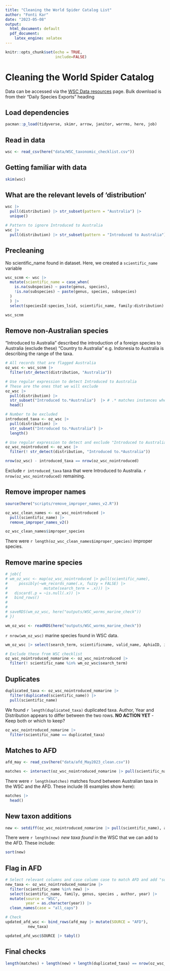 ```yaml
---
title: "Cleaning the World Spider Catalog List"
author: "Fonti Kar"
date: "2023-05-08"
output:
  html_document: default
  pdf_document:
    latex_engine: xelatex
---
```


```r
knitr::opts_chunk$set(echo = TRUE,
                      include=FALSE)
```

# Cleaning the World Spider Catalog

Data can be accessed via the [WSC Data resources](https://wsc.nmbe.ch/dataresources) page. Bulk download is from their "Daily Species Exports" heading

## Load dependencies 

```r
pacman::p_load(tidyverse, skimr, arrow, janitor, worrms, here, job)
```

## Read in data

```r
wsc <- read_csv(here("data/WSC_taxonomic_checklist.csv"))
```

## Getting familiar with data

```r
skim(wsc)
```

## What are the relevant levels of 'distribution' 

```r
wsc |> 
  pull(distribution) |> str_subset(pattern = "Australia") |> 
  unique()

# Pattern to ignore Introduced to Australia
wsc |> 
  pull(distribution) |> str_subset(pattern = "Introduced to Australia") 
```


## Precleaning 

No scientific_name found in dataset. Here, we created a `scientific_name` variable

```r
wsc_scnm <- wsc |> 
  mutate(scientific_name = case_when(
    is.na(subspecies) ~ paste(genus, species),
    !is.na(subspecies) ~ paste(genus, species, subspecies)
  )
  ) |> 
  select(speciesId:species_lsid, scientific_name, family:distribution)

wsc_scnm
```

## Remove non-Australian species

"Introduced to Australia" described the introduction of a foreign species to Australia (exclude these)
"Country to Australia" e.g. Indonesia to Australia is describing the range of the taxa. 

```r
# All records that are flagged Australia
oz_wsc <- wsc_scnm |> 
  filter(str_detect(distribution, "Australia"))

# Use regular expression to detect Introduced to Australia
# These are the ones that we will exclude
oz_wsc |> 
  pull(distribution) |> 
  str_subset("Introduced to.*Australia")  |> # .* matches instances where there are as many spaces/characters between "Introduced to" and "Australia. E.g. Introduced to St. Helena, Australia, New Zealand
  head()

# Number to be excluded
introduced_taxa <- oz_wsc |> 
  pull(distribution) |> 
  str_subset("Introduced to.*Australia") |> 
  length()

# Use regular expression to detect and exclude "Introduced to Australia"
oz_wsc_nointroduced <- oz_wsc |> 
  filter(! str_detect(distribution, "Introduced to.*Australia"))

nrow(oz_wsc) - introduced_taxa == nrow(oz_wsc_nointroduced)
```

Exclude `r introduced_taxa` taxa that were Introduced to Australia. `r nrow(oz_wsc_nointroduced)` remaining.

## Remove improper names

```r
source(here("scripts/remove_improper_names_v2.R"))

oz_wsc_clean_names <- oz_wsc_nointroduced |> 
  pull(scientific_name) |> 
  remove_improper_names_v2()

oz_wsc_clean_names$improper_species
```

There were `r length(oz_wsc_clean_names$improper_species)` improper species.

## Remove marine species

```r
# job({
# wm_oz_wsc <- map(oz_wsc_nointroduced |> pull(scientific_name),
#     possibly(~wm_records_name(.x, fuzzy = FALSE) |>
#                mutate(search_term = .x))) |>
#   discard(.p = ~is.null(.x)) |>
#   bind_rows()
# 
# 
# saveRDS(wm_oz_wsc, here("outputs/WSC_worms_marine_check"))
# })

wm_oz_wsc <- readRDS(here("outputs/WSC_worms_marine_check"))
```

`r nrow(wm_oz_wsc)` marine species found in WSC data.

```r
wm_oz_wsc |> select(search_term, scientificname, valid_name, AphiaID, isMarine)

# Exclude these from WSC checklist
oz_wsc_nointroduced_nomarine <- oz_wsc_nointroduced |> 
  filter(! scientific_name %in% wm_oz_wsc$search_term)
```

## Duplicates

```r
duplicated_taxa <- oz_wsc_nointroduced_nomarine |> 
  filter(duplicated(scientific_name)) |> 
  pull(scientific_name)
```

We found `r length(duplicated_taxa)` duplicated taxa. Author, Year and Distribution appears to differ between the two rows. **NO ACTION YET** - Keep both or which to keep?

```r
oz_wsc_nointroduced_nomarine |> 
  filter(scientific_name == duplicated_taxa) 
```

## Matches to AFD

```r
afd_may <- read_csv(here("data/afd_May2023_clean.csv"))

matches <- intersect(oz_wsc_nointroduced_nomarine |> pull(scientific_name), afd_may |> pull(FULL_NAME))
```

There were `r length(matches)` matches found between Australian taxa in the WSC and the AFD. These include (6 examples show here):

```r
matches |> 
  head()
```

## New taxon additions

```r
new <- setdiff(oz_wsc_nointroduced_nomarine |> pull(scientific_name), afd_may |> pull(FULL_NAME))
```

There were `r length(new)` *new taxa found* in the WSC that we can add to the AFD. These include: 

```r
sort(new)
```

## Flag in AFD

```r
# Select relevant columns and case column case to match AFD and add "source" variable to flag new taxa comes from WSC
new_taxa <- oz_wsc_nointroduced_nomarine |> 
  filter(scientific_name %in% new) |> 
  select(scientific_name, family, genus, species , author, year) |> 
  mutate(source = "WSC",
         year = as.character(year)) |> 
  clean_names(case = "all_caps") 

# Check
updated_afd_wsc <- bind_rows(afd_may |> mutate(SOURCE = "AFD"),
          new_taxa)  

updated_afd_wsc$SOURCE |> tabyl()
```

## Final checks

```r
length(matches) + length(new) + length(duplicated_taxa) == nrow(oz_wsc_nointroduced_nomarine)  
```

